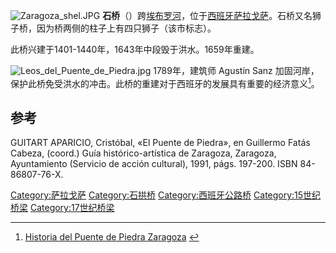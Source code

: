 [[File:Zaragoza_shel.JPG|thumb]]
'''石桥'''（{{lang-es |Puente de Piedra}}）跨[[埃布罗河|埃布罗河]]，位于[[西班牙|西班牙]][[萨拉戈萨|萨拉戈萨]]。石桥又名狮子桥，因为桥两侧的柱子上有四只狮子（该市标志）。

此桥兴建于1401-1440年，1643年中段毁于洪水。1659年重建。

[[File:Leos_del_Puente_de_Piedra.jpg|thumb]]
1789年，建筑师 Agustín Sanz 加固河岸，保护此桥免受洪水的冲击。此桥的重建对于西班牙的发展具有重要的经济意义<ref>[http://lacomunidad.elpais.com/angulogarciaj/2008/9/14/historia-del-puente-piedra-zaragoza Historia del Puente de Piedra Zaragoza] {{webarchive|url=https://web.archive.org/web/20120406175020/http://lacomunidad.elpais.com/angulogarciaj/2008/9/14/historia-del-puente-piedra-zaragoza |date=2012-04-06 }}</ref>。

==参考==
GUITART APARICIO, Cristóbal, «El Puente de Piedra», en Guillermo Fatás Cabeza, (coord.) Guía histórico-artística de Zaragoza, Zaragoza, Ayuntamiento (Servicio de acción cultural), 1991, págs. 197-200. ISBN 84-86807-76-X.
<references/>

{{commonscat|Puente de Piedra de Zaragoza}}

{{coord|41|39|26|N|0|52|31|W|source:kolossus-frwiki|display=title}}
{{spain-stub}}
[[Category:萨拉戈萨|Category:萨拉戈萨]]
[[Category:石拱桥|Category:石拱桥]]
[[Category:西班牙公路桥|Category:西班牙公路桥]]
[[Category:15世纪桥梁|Category:15世纪桥梁]]
[[Category:17世纪桥梁|Category:17世纪桥梁]]